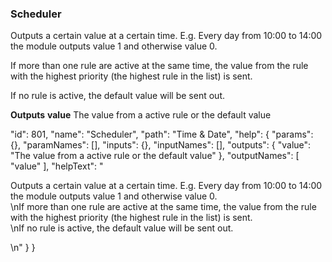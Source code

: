 ### Scheduler

Outputs a certain value at a certain time. E.g. Every day from 10:00 to 14:00 the module outputs value 1 and otherwise value 0.  

If more than one rule are active at the same time, the value from the rule with the highest priority (the highest rule in the list) is sent.  

If no rule is active, the default value will be sent out.




**Outputs**
**value**
The value from a active rule or the default value





  "id": 801,
  "name": "Scheduler",
  "path": "Time & Date",
  "help": {
    "params": {},
    "paramNames": [],
    "inputs": {},
    "inputNames": [],
    "outputs": {
      "value": "The value from a active rule or the default value"
    },
    "outputNames": [
      "value"
    ],
    "helpText": "<p>Outputs a certain value at a certain time.&nbsp;E.g. Every day from 10:00 to 14:00 the module outputs value 1&nbsp;and otherwise value 0.<br />\nIf more than one rule are active at the same time, the value from the rule with the highest priority (the highest rule in the list) is sent.<br />\nIf no rule is active,&nbsp;the default value will be sent out.&nbsp;</p>\n"
  }
}
